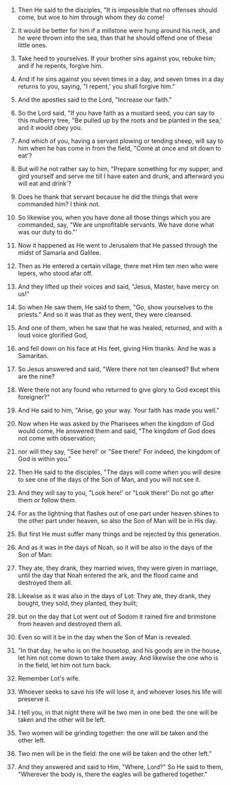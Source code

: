
1. Then He said to the disciples, "It is impossible that no offenses should come, but woe to him through whom they do come!

2. It would be better for him if a millstone were hung around his neck, and he were thrown into the sea, than that he should offend one of these little ones.

3. Take heed to yourselves. If your brother sins against you, rebuke him; and if he repents, forgive him.

4. And if he sins against you seven times in a day, and seven times in a day returns to you, saying, "I repent,' you shall forgive him."

5. And the apostles said to the Lord, "Increase our faith."

6. So the Lord said, "If you have faith as a mustard seed, you can say to this mulberry tree, "Be pulled up by the roots and be planted in the sea,' and it would obey you.

7. And which of you, having a servant plowing or tending sheep, will say to him when he has come in from the field, "Come at once and sit down to eat'?

8. But will he not rather say to him, "Prepare something for my supper, and gird yourself and serve me till I have eaten and drunk, and afterward you will eat and drink'?

9. Does he thank that servant because he did the things that were commanded him? I think not.

10. So likewise you, when you have done all those things which you are commanded, say, "We are unprofitable servants. We have done what was our duty to do."'

11. Now it happened as He went to Jerusalem that He passed through the midst of Samaria and Galilee.

12. Then as He entered a certain village, there met Him ten men who were lepers, who stood afar off.

13. And they lifted up their voices and said, "Jesus, Master, have mercy on us!"

14. So when He saw them, He said to them, "Go, show yourselves to the priests." And so it was that as they went, they were cleansed.

15. And one of them, when he saw that he was healed, returned, and with a loud voice glorified God,

16. and fell down on his face at His feet, giving Him thanks. And he was a Samaritan.

17. So Jesus answered and said, "Were there not ten cleansed? But where are the nine?

18. Were there not any found who returned to give glory to God except this foreigner?"

19. And He said to him, "Arise, go your way. Your faith has made you well."

20. Now when He was asked by the Pharisees when the kingdom of God would come, He answered them and said, "The kingdom of God does not come with observation;

21. nor will they say, "See here!' or "See there!' For indeed, the kingdom of God is within you."

22. Then He said to the disciples, "The days will come when you will desire to see one of the days of the Son of Man, and you will not see it.

23. And they will say to you, "Look here!' or "Look there!' Do not go after them or follow them.

24. For as the lightning that flashes out of one part under heaven shines to the other part under heaven, so also the Son of Man will be in His day.

25. But first He must suffer many things and be rejected by this generation.

26. And as it was in the days of Noah, so it will be also in the days of the Son of Man:

27. They ate, they drank, they married wives, they were given in marriage, until the day that Noah entered the ark, and the flood came and destroyed them all.

28. Likewise as it was also in the days of Lot: They ate, they drank, they bought, they sold, they planted, they built;

29. but on the day that Lot went out of Sodom it rained fire and brimstone from heaven and destroyed them all.

30. Even so will it be in the day when the Son of Man is revealed.

31. "In that day, he who is on the housetop, and his goods are in the house, let him not come down to take them away. And likewise the one who is in the field, let him not turn back.

32. Remember Lot's wife.

33. Whoever seeks to save his life will lose it, and whoever loses his life will preserve it.

34. I tell you, in that night there will be two men in one bed: the one will be taken and the other will be left.

35. Two women will be grinding together: the one will be taken and the other left.

36. Two men will be in the field: the one will be taken and the other left."

37. And they answered and said to Him, "Where, Lord?" So He said to them, "Wherever the body is, there the eagles will be gathered together."



